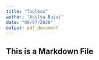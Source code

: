 ```yaml
---
title: "Toolbox"
author: "Aditya Bajaj"
date: "08/07/2020"
output: pdf_document
---
```



## This is a Markdown File
